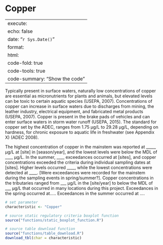 # Copper

---
execute:
  echo: false
date: "`r Sys.Date()`"
format:
  html:
    code-fold: true
    code-tools: true
    code-summary: "Show the code"
---

Typically present in surface waters, naturally low concentrations of copper are essential as micronutrients for plants and animals, but elevated levels can be toxic to certain aquatic species (USEPA, 2007). Concentrations of copper can increase in surface waters due to discharges from mining, the leather industry, electrical equipment, and fabricated metal products (USEPA, 2007). Copper is present in the brake pads of vehicles and can enter surface waters in storm water runoff (USEPA, 2015). The standard for copper set by the ADEC, ranges from 1.75 μg/L to 29.28 μg/L, depending on hardness, for chronic exposure to aquatic life in freshwater (see Appendix X) (ADEC 2008).

The highest concentration of copper in the mainstem was reported at \_\_\_\_\_ μg/L at \[site\] in \[season/year\], and the lowest levels were below the MDL of \_\_\_\_ μg/L. In the summer, \_\_\_\_ exceedances occurred at \[sites\], and copper concentrations exceeded the criteria during individual sampling dates at \[sites\]. Higher levels occurred \_\_\_\_, while the lowest concentrations were detected at \_\_\_\_. \[Were exceedances were recorded for the mainstem during the sampling events in spring/summer?\]. Copper concentrations in the tributaries ranged from \_\_\_ μg/L in the \[site/year\] to below the MDL of \_\_\_ μg/L that occurred in many locations during this project. Exceedances in the spring occurred at..... Exceedances in the summer occurred at ....

```r

# set parameter
characteristic <- "Copper"

# source static regulatory criteria boxplot function
source("functions/static_boxplot_function.R")

# source table download function
source("functions/table_download.R")
download_tbl(char = characteristic)


```
